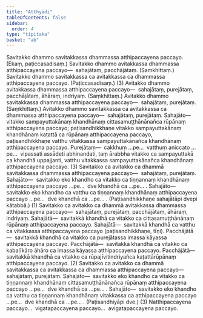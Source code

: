 ```yaml
---
title: "Atthyādi"
tableOfContents: false
sidebar:
  order: 4
type: "tipitaka"
basket: "ab"
---
```



<DynamicBreadcrumb />

<Division number="132">

<Paragraph number="4362">
Savitakko dhammo savitakkassa dhammassa atthipaccayena paccayo. (Ekaṃ, paṭiccasadisaṃ.) Savitakko dhammo avitakkassa dhammassa atthipaccayena paccayo—  sahajātaṃ, pacchājātaṃ. (Saṃkhittaṃ.) Savitakko dhammo savitakkassa ca avitakkassa ca dhammassa atthipaccayena paccayo. (Paṭiccasadisaṃ.) (3)
</Paragraph>

<Paragraph number="4363">
Avitakko dhammo avitakkassa dhammassa atthipaccayena paccayo—  sahajātaṃ, purejātaṃ, pacchājātaṃ, āhāraṃ, indriyaṃ. (Saṃkhittaṃ.) Avitakko dhammo savitakkassa dhammassa atthipaccayena paccayo—  sahajātaṃ, purejātaṃ. (Saṃkhittaṃ.) Avitakko dhammo savitakkassa ca avitakkassa ca dhammassa atthipaccayena paccayo—  sahajātaṃ, purejātaṃ. <Emphasis>Sahajāto</Emphasis>—  vitakko sampayuttakānaṃ khandhānaṃ cittasamuṭṭhānānañca rūpānaṃ atthipaccayena paccayo; paṭisandhikkhaṇe vitakko sampayuttakānaṃ khandhānaṃ kaṭattā ca rūpānaṃ atthipaccayena paccayo, paṭisandhikkhaṇe vatthu vitakkassa sampayuttakānañca khandhānaṃ atthipaccayena paccayo. <Emphasis>Purejātaṃ</Emphasis>—  cakkhuṃ …pe…  vatthuṃ aniccato …pe…  vipassati assādeti abhinandati, taṃ ārabbha vitakko ca sampayuttakā ca khandhā uppajjanti, vatthu vitakkassa sampayuttakānañca khandhānaṃ atthipaccayena paccayo. (3)
</Paragraph>

</Division>
<Division number="133">

<Paragraph number="4364">
Savitakko ca avitakko ca dhammā savitakkassa dhammassa atthipaccayena paccayo—  sahajātaṃ, purejātaṃ. <Emphasis>Sahajāto</Emphasis>—  savitakko eko khandho ca vitakko ca tiṇṇannaṃ khandhānaṃ atthipaccayena paccayo …pe…  dve khandhā ca …pe… . <Emphasis>Sahajāto</Emphasis>—  savitakko eko khandho ca vatthu ca tiṇṇannaṃ khandhānaṃ atthipaccayena paccayo …pe…  dve khandhā ca …pe… . (Paṭisandhikkhaṇe sahajātāpi dvepi kātabbā.) (1)
</Paragraph>

<Paragraph number="4365">
Savitakko ca avitakko ca dhammā avitakkassa dhammassa atthipaccayena paccayo—  sahajātaṃ, purejātaṃ, pacchājātaṃ, āhāraṃ, indriyaṃ. <Emphasis>Sahajātā</Emphasis>—  savitakkā khandhā ca vitakko ca cittasamuṭṭhānānaṃ rūpānaṃ atthipaccayena paccayo. <Emphasis>Sahajātā</Emphasis>—  savitakkā khandhā ca vatthu ca vitakkassa atthipaccayena paccayo (paṭisandhikkhaṇe, tīṇi). <Emphasis>Pacchājātā</Emphasis>—  savitakkā khandhā ca vitakko ca purejātassa imassa kāyassa atthipaccayena paccayo. <Emphasis>Pacchājātā</Emphasis>—  savitakkā khandhā ca vitakko ca kabaḷīkāro āhāro ca imassa kāyassa atthipaccayena paccayo. <Emphasis>Pacchājātā</Emphasis>—  savitakkā khandhā ca vitakko ca rūpajīvitindriyañca kaṭattārūpānaṃ atthipaccayena paccayo. (2)
</Paragraph>

<Paragraph number="4366">
Savitakko ca avitakko ca dhammā savitakkassa ca avitakkassa ca dhammassa atthipaccayena paccayo—  sahajātaṃ, purejātaṃ. <Emphasis>Sahajāto</Emphasis>—  savitakko eko khandho ca vitakko ca tiṇṇannaṃ khandhānaṃ cittasamuṭṭhānānañca rūpānaṃ atthipaccayena paccayo …pe…  dve khandhā ca …pe… . <Emphasis>Sahajāto</Emphasis>—  savitakko eko khandho ca vatthu ca tiṇṇannaṃ khandhānaṃ vitakkassa ca atthipaccayena paccayo …pe…  dve khandhā ca …pe… . (Paṭisandhiyāpi dve.) (3)
</Paragraph>

<Paragraph number="4367">
Natthipaccayena paccayo…  vigatapaccayena paccayo…  avigatapaccayena paccayo.
</Paragraph>
</Division>